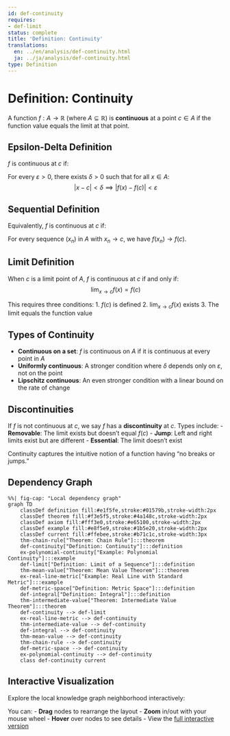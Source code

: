 ```yaml
---
id: def-continuity
requires:
- def-limit
status: complete
title: 'Definition: Continuity'
translations:
  en: ../en/analysis/def-continuity.html
  ja: ../ja/analysis/def-continuity.html
type: Definition
---
```


# Definition: Continuity {#def-continuity}

A function $f: A \to \mathbb{R}$ (where $A \subseteq \mathbb{R}$) is **continuous** at a point $c \in A$ if the function value equals the limit at that point.

## Epsilon-Delta Definition

$f$ is continuous at $c$ if:

For every $\varepsilon > 0$, there exists $\delta > 0$ such that for all $x \in A$:
$$|x - c| < \delta \implies |f(x) - f(c)| < \varepsilon$$

## Sequential Definition

Equivalently, $f$ is continuous at $c$ if:

For every sequence $(x_n)$ in $A$ with $x_n \to c$, we have $f(x_n) \to f(c)$.

## Limit Definition

When $c$ is a limit point of $A$, $f$ is continuous at $c$ if and only if:
$$\lim_{x \to c} f(x) = f(c)$$

This requires three conditions:
1. $f(c)$ is defined
2. $\lim_{x \to c} f(x)$ exists
3. The limit equals the function value

## Types of Continuity

- **Continuous on a set**: $f$ is continuous on $A$ if it is continuous at every point in $A$
- **Uniformly continuous**: A stronger condition where $\delta$ depends only on $\varepsilon$, not on the point
- **Lipschitz continuous**: An even stronger condition with a linear bound on the rate of change

## Discontinuities

If $f$ is not continuous at $c$, we say $f$ has a **discontinuity** at $c$. Types include:
- **Removable**: The limit exists but doesn't equal $f(c)$
- **Jump**: Left and right limits exist but are different
- **Essential**: The limit doesn't exist

Continuity captures the intuitive notion of a function having "no breaks or jumps."

## Dependency Graph

```mermaid
%%| fig-cap: "Local dependency graph"
graph TD
    classDef definition fill:#e1f5fe,stroke:#01579b,stroke-width:2px
    classDef theorem fill:#f3e5f5,stroke:#4a148c,stroke-width:2px
    classDef axiom fill:#fff3e0,stroke:#e65100,stroke-width:2px
    classDef example fill:#e8f5e9,stroke:#1b5e20,stroke-width:2px
    classDef current fill:#ffebee,stroke:#b71c1c,stroke-width:3px
    thm-chain-rule["Theorem: Chain Rule"]:::theorem
    def-continuity["Definition: Continuity"]:::definition
    ex-polynomial-continuity["Example: Polynomial Continuity"]:::example
    def-limit["Definition: Limit of a Sequence"]:::definition
    thm-mean-value["Theorem: Mean Value Theorem"]:::theorem
    ex-real-line-metric["Example: Real Line with Standard Metric"]:::example
    def-metric-space["Definition: Metric Space"]:::definition
    def-integral["Definition: Integral"]:::definition
    thm-intermediate-value["Theorem: Intermediate Value Theorem"]:::theorem
    def-continuity --> def-limit
    ex-real-line-metric --> def-continuity
    thm-intermediate-value --> def-continuity
    def-integral --> def-continuity
    thm-mean-value --> def-continuity
    thm-chain-rule --> def-continuity
    def-metric-space --> def-continuity
    ex-polynomial-continuity --> def-continuity
    class def-continuity current
```

## Interactive Visualization

Explore the local knowledge graph neighborhood interactively:

::: {.graph-viz data-id="def-continuity" data-width="700" data-height="500"}
:::

You can:
- **Drag** nodes to rearrange the layout
- **Zoom** in/out with your mouse wheel
- **Hover** over nodes to see details
- View the [full interactive version](../../output/interactive/def-continuity.html){target="_blank"}
